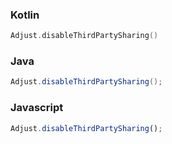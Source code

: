 <Tabs>
<Tab sync="kotlin">

### Kotlin

```kotlin
Adjust.disableThirdPartySharing()
```

</Tab>

<Tab sync="java" >

### Java

```java
Adjust.disableThirdPartySharing();
```

</Tab>

<Tab sync="js" >

### Javascript

```js
Adjust.disableThirdPartySharing();
```

</Tab>
</Tabs>
